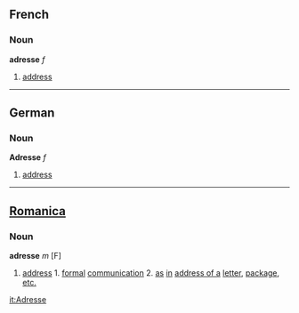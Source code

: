 ==French==
===Noun===
'''adresse''' ''f''

#[[address]]

----
==German==
=== Noun ===
'''Adresse''' ''f''

#[[address]]
----

==[[Romanica]]==
===Noun===
<b>adresse</b> ''m'' [F]
#[[address]] 1. [[formal]] [[communication]] 2. [[as]] [[in]] [[address of a]] [[letter]], [[package]], [[etc.]]

[[it:Adresse]]
